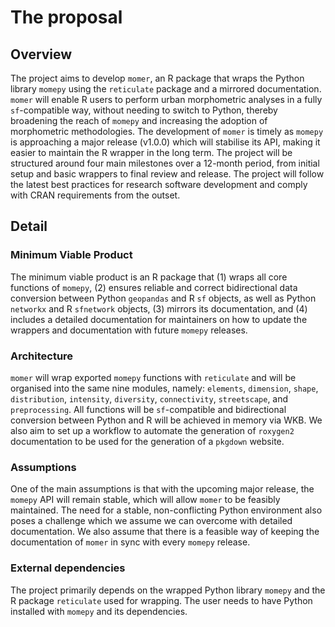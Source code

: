 # The proposal
<!--
How are you going to solve the problem? Include the concrete actions you
will take and an estimated timeline. What are likely failure modes and
how will you recover from them?

This is where the proposal should be outlined.
-->

## Overview
<!--
At a high-level address what your proposal is and how it will address
the problem identified. Highlight any benefits to the R Community that
follow from solving the problem. This should be your most compelling
section.

Include concrete actions you will take and estimated timeline.
-->

<!-- TODO say something about sf-compatibility in the following sentence -->
The project aims to develop `momer`, an R package that wraps the Python library `momepy` using the `reticulate` package and a mirrored documentation. `momer` will enable R users to perform urban morphometric analyses in a fully `sf`-compatible way, without needing to switch to Python, thereby broadening the reach of `momepy` and increasing the adoption of morphometric methodologies. The development of `momer` is timely as `momepy` is approaching a major release (v1.0.0) which will stabilise its API, making it easier to maintain the R wrapper in the long term. The project will be structured around four main milestones over a 12-month period, from initial setup and basic wrappers to final review and release. The project will follow the latest best practices for research software development and comply with CRAN requirements from the outset.

## Detail
<!--
Go into more detail about the specifics of the project and how it delivers
against the problem.

Depending on project type the detail section should include:
-->

### Minimum Viable Product

<!--
What is the smallest thing you can build that delivers value to your users?
-->

The minimum viable product is an R package that (1) wraps all core functions of `momepy`, (2) ensures reliable and correct bidirectional data conversion between Python `geopandas` and R `sf` objects, as well as Python `networkx` and R `sfnetwork` objects, (3) mirrors its documentation, and (4) includes a detailed documentation for maintainers on how to update the wrappers and documentation with future `momepy` releases.

### Architecture

<!--
What does the high-level architecture look like?
-->

`momer` will wrap exported `momepy` functions with `reticulate` and will be organised into the same nine modules, namely: `elements`, `dimension`, `shape`, `distribution`, `intensity`, `diversity`, `connectivity`, `streetscape`, and `preprocessing`. All functions will be `sf`-compatible and bidirectional conversion between Python and R will be achieved in memory via WKB. We also aim to set up a workflow to automate the generation of `roxygen2` documentation to be used for the generation of a `pkgdown` website.

### Assumptions

<!--
What assumptions are you making that, if proven false, would invalidate the project?
-->

One of the main assumptions is that with the upcoming major release, the `momepy` API will remain stable, which will allow `momer` to be feasibly maintained. The need for a stable, non-conflicting Python environment also poses a challenge which we assume we can overcome with detailed documentation. We also assume that there is a feasible way of keeping the documentation of `momer` in sync with every `momepy` release.

### External dependencies

<!--
What external dependencies does the project have (e.g. libraries, services, other projects, etc.)?
-->

The project primarily depends on the wrapped Python library `momepy` and the R package `reticulate` used for wrapping. The user needs to have Python installed with `momepy` and its dependencies.
